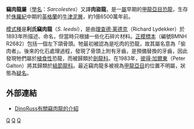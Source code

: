 {{Automatic Taxobox
| taxon = Sarcolestes
| status = Fossil
| fossil_range = 中[[侏羅紀|侏羅紀]]
| image = 
| image_caption = 
| authority = [[理查德·莱德克|Lydekker]], 1893
| type_species = '''利氏竊肉龍<br>''Sarcolestes leedsi'''''
| type_species_authority = Lydekker, 1893 
}}

'''竊肉龍屬'''（[[學名|學名]]：''Sarcolestes''）又譯'''肉盜龍'''，是一[[屬|屬]]早期的[[甲龍亞目|甲龍亞目]][[恐龍|恐龍]]，生存於[[侏羅紀|侏羅紀]]中期的[[英格蘭|英格蘭]]的[[牛津泥層|牛津泥層]]，約1億6500萬年前。

[[模式種|模式種]]是'''利氏竊肉龍'''（''S. leedsi''），是由[[理查德·莱德克|理查德·莱德克]]（Richard Lydekker）於1893年所描述、命名，但當時只根據一些化石碎片材料。[[正模標本|正模標本]]（編號BMNH R2682）包括一個左下頜骨頭。牠最初被認為是吃肉的恐龍，故其屬名意為「偷肉者」。後來的化石處理過程，發現了骨頭上附有牙齒，是預備替換的牙齒，因此發現牠們屬於[[植食性|植食性]]恐龍，而被歸類於[[劍龍科|劍龍科]]。在1983年，[[彼得·加爾東|彼得·加爾東]]（Peter Galton）將其歸類於[[結節龍科|結節龍科]]。最近竊肉龍多被視為[[甲龍亞目|甲龍亞目]]的位置不明屬，狀態為[[疑名|疑名]]。

==外部連結==
* [http://web.me.com/dinoruss/de_4/5a77f74.htm  DinoRuss有關竊肉龍的介紹]
{{裝甲類|A.}}
{{Taxonbar|from=Q138520}}

[[Category:侏羅紀恐龍|Q]]
[[Category:歐洲恐龍|Q]]
[[Category:可疑的恐龍|Q]]


{{dinosaur-stub}}